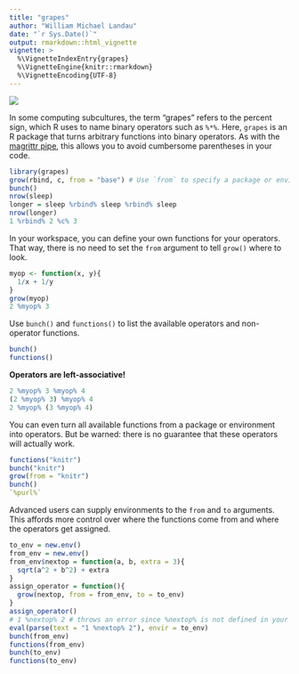 ```yaml
---
title: "grapes"
author: "William Michael Landau"
date: "`r Sys.Date()`"
output: rmarkdown::html_vignette
vignette: >
  %\VignetteIndexEntry{grapes}
  %\VignetteEngine{knitr::rmarkdown}
  %\VignetteEncoding{UTF-8}
---
```


![](logo-vignette.png)

In some computing subcultures, the term "grapes" refers to the percent sign, which R uses to name binary operators such as `%*%`. Here, `grapes` is an R package that turns arbitrary functions into binary operators. As with the [magrittr pipe](https://CRAN.R-project.org/package=magrittr/vignettes/magrittr.html), this allows you to avoid cumbersome parentheses in your code.

```r
library(grapes)
grow(rbind, c, from = "base") # Use `from` to specify a package or environment to search.
bunch()
nrow(sleep) 
longer = sleep %rbind% sleep %rbind% sleep
nrow(longer)
1 %rbind% 2 %c% 3
```

In your workspace, you can define your own functions for your operators. That way, there is no need to set the `from` argument to tell `grow()` where to look.

```r
myop <- function(x, y){
  1/x + 1/y
}
grow(myop)
2 %myop% 3
```

Use `bunch()` and `functions()` to list the available operators and non-operator functions.

```r
bunch()
functions()
```

**Operators are left-associative!**

```r
2 %myop% 3 %myop% 4
(2 %myop% 3) %myop% 4
2 %myop% (3 %myop% 4)
```


You can even turn all available functions from a package or environment into operators. But be warned: there is no guarantee that these operators will actually work.

```r
functions("knitr")
bunch("knitr")
grow(from = "knitr")
bunch()
`%purl%`
```

Advanced users can supply environments to the `from` and `to` arguments. This affords more control over where the functions come from and where the operators get assigned.

```r
to_env = new.env()
from_env = new.env()
from_env$nextop = function(a, b, extra = 3){
  sqrt(a^2 + b^2) + extra
}
assign_operator = function(){
  grow(nextop, from = from_env, to = to_env)
}
assign_operator()
# 1 %nextop% 2 # throws an error since %nextop% is not defined in your workspace
eval(parse(text = "1 %nextop% 2"), envir = to_env)
bunch(from_env)
functions(from_env)
bunch(to_env)
functions(to_env)
```

